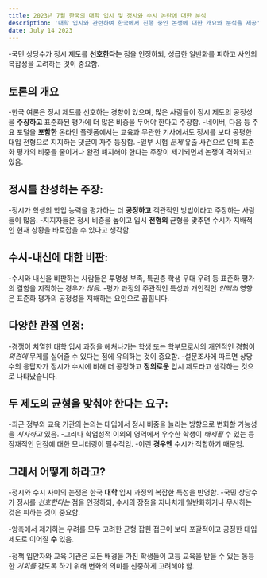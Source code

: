 ```yaml
---
title: 2023년 7월 한국의 대학 입시 및 정시와 수시 논란에 대한 분석
description: '대학 입시와 관련하여 한국에서 진행 중인 논쟁에 대한 개요와 분석을 제공'
date: July 14 2023
---
```


-국민 상당수가 정시 제도를 **선호한다는** 점을 인정하되, 성급한 일반화를 피하고 사안의 복잡성을 고려하는 것이 중요함.

## 토론의 개요
-한국 여론은 정시 제도를 선호하는 경향이 있으며, 많은 사람들이 정시 제도의 공정성을 **주장하고** 표준화된 평가에 더 많은 비중을 두어야 한다고 주장함.
-네이버, 다음 등 주요 포털을 **포함한** 온라인 플랫폼에서는 교육과 무관한 기사에서도 정시를 보다 공평한 대입 전형으로 지지하는 댓글이 자주 등장함.
-일부 시험 _문제_ 유출 사건으로 인해 표준화 평가의 비중을 줄이거나 완전 폐지해야 한다는 주장이 제기되면서 논쟁이 격화되고 있음.
## 정시를 찬성하는 주장:
-정시가 학생의 학업 능력을 평가하는 더 **공정하고** 객관적인 방법이라고 주장하는 사람들이 많음.
-지지자들은 정시 비중을 높이고 입시 **전형의** 균형을 맞추면 수시가 지배적인 현재 상황을 바로잡을 수 있다고 생각함.
## 수시-내신에 대한 비판:
-수시와 내신을 비판하는 사람들은 투명성 부족, 특권층 학생 우대 우려 등 표준화 평가의 결함을 지적하는 경우가 _많음._
-평가 과정의 주관적인 특성과 개인적인 _인맥의_ 영향은 표준화 평가의 공정성을 저해하는 요인으로 꼽힙니다.
## 다양한 관점 인정:
-경쟁이 치열한 대학 입시 과정을 헤쳐나가는 학생 또는 학부모로서의 개인적인 경험이 _의견에_ 무게를 실어줄 수 있다는 점에 유의하는 것이 중요함.
-설문조사에 따르면 상당수의 응답자가 정시가 수시에 비해 더 공정하고 **정의로운** 입시 제도라고 생각하는 것으로 나타났습니다.
## 두 제도의 균형을 맞춰야 한다는 요구:
-최근 정부와 교육 기관의 논의는 대입에서 정시 비중을 늘리는 방향으로 변화할 가능성을 _시사하고_ 있음.
-그러나 학업성적 이외의 영역에서 우수한 학생이 _배제될_ 수 있는 등 잠재적인 단점에 대한 모니터링이 필수적임.
-이런 **경우엔** 수시가 적합하기 때문임.
## 그래서 어떻게 하라고?
-정시와 수시 사이의 논쟁은 한국 **대학** 입시 과정의 복잡한 특성을 반영함. 
-국민 상당수가 정시를 _선호한다는_ 점을 인정하되, 수시의 장점을 지나치게 일반화하거나 무시하는 것은 피하는 것이 중요함. 

-양측에서 제기하는 우려를 모두 고려한 균형 잡힌 접근이 보다 포괄적이고 공정한 대입제도로 이어질 **수** 있음. 

-정책 입안자와 교육 기관은 모든 배경을 가진 학생들이 고등 교육을 받을 수 있는 동등한 _기회를_ 갖도록 하기 위해 변화의 의미를 신중하게 고려해야 함.
